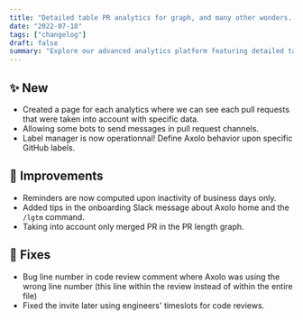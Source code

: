 ```yaml
---
title: "Detailed table PR analytics for graph, and many other wonders..."
date: "2022-07-18"
tags: ["changelog"]
draft: false
summary: "Explore our advanced analytics platform featuring detailed table PR analytics for graphs and many other powerful features. Gain deeper insights into your pull request performance, identify trends, and make data-driven decisions to optimize your development process."
---
```


## ✨ New

- Created a page for each analytics where we can see each pull requests that were taken into account with specific data.
- Allowing some bots to send messages in pull request channels.
- Label manager is now operationnal! Define Axolo behavior upon specific GitHub labels.

## 🔨 Improvements

- Reminders are now computed upon inactivity of business days only.
- Added tips in the onboarding Slack message about Axolo home and the `/lgtm` command.
- Taking into account only merged PR in the PR length graph.

## 🐞 Fixes

- Bug line number in code review comment where Axolo was using the wrong line number (this line within the review instead of within the entire file)
- Fixed the invite later using engineers' timeslots for code reviews.
